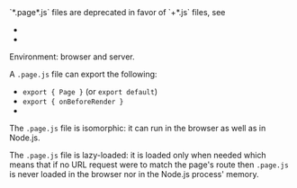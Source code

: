 
<Warning>
  `*.page*.js` files are deprecated in favor of `+*.js` files, see
  <ul>
    <li><Link href="/Page" /></li>
    <li><Link href="/migration/v1-design" /></li>
  </ul>
</Warning>

Environment: browser and server.

A `.page.js` file can export the following:
- `export { Page }` (or `export default`)
- `export { onBeforeRender }`
- <Link href="/exports" />

The `.page.js` file is isomorphic: it can run in the browser as well as in Node.js.

The `.page.js` file is lazy-loaded: it is loaded only when needed which means that if no URL request were to match the page's route then `.page.js` is never loaded in the browser nor in the Node.js process' memory.

